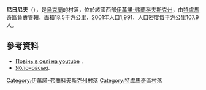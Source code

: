 {{coord|48|56|42|N|25|5|48|E|scale:30000|display=title}}

'''尼日尼夫'''（{{lang-uk|Нижнів}}），是[[烏克蘭|烏克蘭]]的村落，位於該國西部[[伊萬諾-弗蘭科夫斯克州|伊萬諾-弗蘭科夫斯克州]]，由[[特盧馬奇區|特盧馬奇區]]負責管轄，面積18.5平方公里，2001年人口1,991，人口密度每平方公里107.9人。

==參考資料==
* [http://www.youtube.com/watch?v=eztrArkuwAY Повінь в селі на youtube] {{Wayback|url=http://www.youtube.com/watch?v=eztrArkuwAY |date=20161007150412 }}.
* [https://web.archive.org/web/20160921004717/http://burshtyn.br.if.ua/History/10Yablonovski1.htm Яблоновські].

{{DEFAULTSORT:Нижнів}}
[[Category:伊萬諾-弗蘭科夫斯克州村落|Category:伊萬諾-弗蘭科夫斯克州村落]]
[[Category:特盧馬奇區村落|Category:特盧馬奇區村落]]


{{IvanoFrankivsk-geo-stub}}